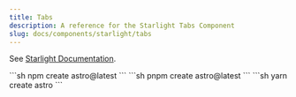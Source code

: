 ```yaml
---
title: Tabs
description: A reference for the Starlight Tabs Component
slug: docs/components/starlight/tabs
---
```



See [Starlight Documentation](https://starlight.astro.build/components/tabs/).

<Tabs>
  <TabItem label="NPM">
    ```sh
    npm create astro@latest
    ```
  </TabItem>
  <TabItem label="PNPM">
    ```sh
    pnpm create astro@latest
    ```
  </TabItem>
  <TabItem label="Yarn">
    ```sh
    yarn create astro
    ```
  </TabItem>
</Tabs>